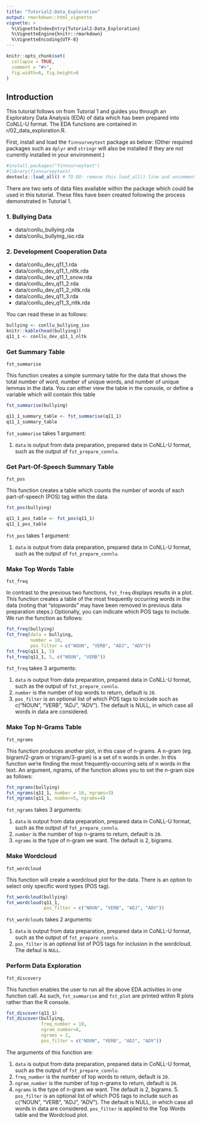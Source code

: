 ```yaml
---
title: "Tutorial2-Data_Exploration"
output: rmarkdown::html_vignette
vignette: >
  %\VignetteIndexEntry{Tutorial2-Data_Exploration}
  %\VignetteEngine{knitr::rmarkdown}
  %\VignetteEncoding{UTF-8}
---
```


```r
knitr::opts_chunk$set(
  collapse = TRUE,
  comment = "#>", 
  fig.width=6, fig.height=6
)
```

## Introduction
This tutorial follows on from Tutorial 1 and guides you through an Exploratory Data Analysis (EDA) of data which has been prepared into CoNLL-U format. The EDA functions are contained in r/02_data_exploration.R.


First, install and load the `finnsurveytext` package as below:
(Other required packages such as `dplyr` and `stringr` will also be installed if they are not currently installed in your environment.)

```r
#install.packages("finnsurveytext")
#library(finnsurveytext)
devtools::load_all() # TO-DO: remove this load_all() line and uncomment the library() line. 
```

There are two sets of data files available within the package which could be used in this tutorial. These files have been created following the process demonstrated in Tutorial 1. 

### 1. Bullying Data
* data/conllu_bullying.rda
* data/conllu_bullying_iso.rda

### 2. Development Cooperation Data
* data/conllu_dev_q11_1.rda
* data/conllu_dev_q11_1_nltk.rda
* data/conllu_dev_q11_1_snow.rda
* data/conllu_dev_q11_2.rda
* data/conllu_dev_q11_2_nltk.rda
* data/conllu_dev_q11_3.rda
* data/conllu_dev_q11_3_nltk.rda

You can read these in as follows: 

```r
bullying <- conllu_bullying_iso
knitr::kable(head(bullying))
q11_1 <- conllu_dev_q11_1_nltk
```

### Get Summary Table
`fst_summarise`

This function creates a simple summary table for the data that shows the total number of word, number of unique words, and number of unique lemmas in the data. You can either view the table in the console, or define a variable which will contain this table

```r
fst_summarise(bullying)

q11_1_summary_table <- fst_summarise(q11_1)
q11_1_summary_table
```

`fst_summarise` takes 1 argument: 

1. `data` is output from data preparation, prepared data in CoNLL-U format, such as the output of `fst_prepare_connlu`. 


### Get Part-Of-Speech Summary Table 
`fst_pos`

This function creates a table which counts the number of words of each part-of-speech (POS) tag within the data.

```r
fst_pos(bullying)

q11_1_pos_table <- fst_pos(q11_1)
q11_1_pos_table
```

`fst_pos` takes 1 argument: 

1. `data` is output from data preparation, prepared data in CoNLL-U format, such as the output of `fst_prepare_connlu`. 

### Make Top Words Table
`fst_freq`

In contrast to the previous two functions, `fst_freq` displays results in a plot. This function creates a table of the most frequently occurring words in the data (noting that "stopwords" may have been removed in previous data preparation steps.) Optionally, you can indicate which POS tags to include. We run the function as follows: 

```r
fst_freq(bullying)
fst_freq(data = bullying, 
         number = 10, 
         pos_filter = c("NOUN", "VERB", "ADJ", "ADV"))
fst_freq(q11_1, 5)
fst_freq(q11_1, 5, c("NOUN", "VERB"))
```

`fst_freq` takes 3 arguments: 

1. `data` is output from data preparation, prepared data in CoNLL-U format, such as the output of `fst_prepare_connlu`. 
2. `number` is the number of top words to return, default is `20`.
3. `pos_filter` is an optional list of which POS tags to include such as c("NOUN", "VERB", "ADJ", "ADV"). The default is NULL, in which case all words in data are considered. 

### Make Top N-Grams Table
`fst_ngrams`

This function produces another plot, in this case of n-grams. A n-gram (eg. bigram/2-gram or trigram/3-gram) is a set of n words in order. In this function we're finding the most frequently-occurring sets of n words in the text. An argument, ngrams, of the function allows you to set the n-gram size as follows: 

```r
fst_ngrams(bullying)
fst_ngrams(q11_1, number = 10, ngrams=3)
fst_ngrams(q11_1, number=5, ngrams=4)
```

`fst_ngrams` takes 3 arguments:

1. `data` is output from data preparation, prepared data in CoNLL-U format, such as the output of `fst_prepare_connlu`. 
2. `number` is the number of top n-grams to return, default is `20`.
3. `ngrams` is the type of n-gram we want. The default is 2, bigrams. 


### Make Wordcloud
`fst_wordcloud`

This function will create a wordcloud plot for the data. There is an option to select only specific word types (POS tag). 

```r
fst_wordcloud(bullying)
fst_wordcloud(q11_1, 
              pos_filter = c("NOUN", "VERB", "ADJ", "ADV"))
```

`fst_wordclouds` takes 2 arguments: 

1. `data` is output from data preparation, prepared data in CoNLL-U format, such as the output of `fst_prepare_connlu`. 
2. `pos_filter` is an optional list of POS tags for inclusion in the wordcloud. The defaul is `NULL`.


### Perform Data Exploration
`fst_discovery`

This function enables the user to run all the above EDA activities in one function call. As such, `fst_summarise` and `fst_plot` are printed within R plots rather than the R console. 

```r
fst_discover(q11_1)
fst_discover(bullying, 
             freq_number = 10, 
             ngram_number=8, 
             ngrams = 2, 
             pos_filter = c("NOUN", "VERB", "ADJ", "ADV"))
```

The arguments of this function are: 

1. `data` is output from data preparation, prepared data in CoNLL-U format, such as the output of `fst_prepare_connlu`. 
2. `freq_number` is the number of top words to return, default is `20`.
3. `ngram_number` is the number of top n-grams to return, default is `20`.
4. `ngrams` is the type of n-gram we want. The default is 2, bigrams.                          5. `pos_filter` is an optional list of which POS tags to include such as c("NOUN", "VERB", "ADJ", "ADV"). The default is NULL, in which case all words in data are considered. `pos_filter` is applied to the Top Words table and the Wordcloud plot.
